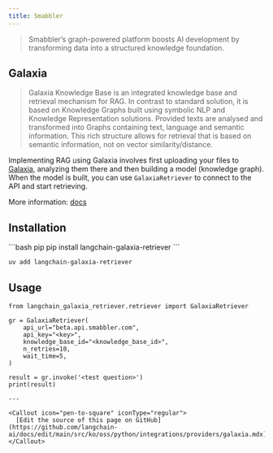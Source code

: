 ```yaml
---
title: Smabbler
---
```


> Smabbler’s graph-powered platform boosts AI development by transforming data into a structured knowledge foundation.

## Galaxia

> Galaxia Knowledge Base is an integrated knowledge base and retrieval mechanism for RAG. In contrast to standard solution, it is based on Knowledge Graphs built using symbolic NLP and Knowledge Representation solutions. Provided texts are analysed and transformed into Graphs containing text, language and semantic information. This rich structure allows for retrieval that is based on semantic information, not on vector similarity/distance.

Implementing RAG using Galaxia involves first uploading your files to [Galaxia](https://beta.cloud.smabbler.com/home), analyzing them there and then building a model (knowledge graph). When the model is built, you can use `GalaxiaRetriever` to connect to the API and start retrieving.

More information: [docs](https://smabbler.gitbook.io/smabbler)

## Installation
<CodeGroup>
```bash pip
pip install langchain-galaxia-retriever
```

```bash uv
uv add langchain-galaxia-retriever
```
</CodeGroup>

## Usage

```
from langchain_galaxia_retriever.retriever import GalaxiaRetriever

gr = GalaxiaRetriever(
    api_url="beta.api.smabbler.com",
    api_key="<key>",
    knowledge_base_id="<knowledge_base_id>",
    n_retries=10,
    wait_time=5,
)

result = gr.invoke('<test question>')
print(result)

---

<Callout icon="pen-to-square" iconType="regular">
  [Edit the source of this page on GitHub](https://github.com/langchain-ai/docs/edit/main/src/ko/oss/python/integrations/providers/galaxia.mdx)
</Callout>
